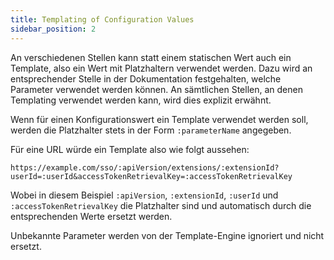 ```yaml
---
title: Templating of Configuration Values
sidebar_position: 2
---
```


An verschiedenen Stellen kann statt einem statischen Wert auch ein Template, also ein Wert mit Platzhaltern verwendet werden.
Dazu wird an entsprechender Stelle in der Dokumentation festgehalten, welche Parameter verwendet werden können.
An sämtlichen Stellen, an denen Templating verwendet werden kann, wird dies explizit erwähnt.

Wenn für einen Konfigurationswert ein Template verwendet werden soll, werden die Platzhalter stets in der Form `:parameterName` angegeben.

Für eine URL würde ein Template also wie folgt aussehen:

`https://example.com/sso/:apiVersion/extensions/:extensionId?userId=:userId&accessTokenRetrievalKey=:accessTokenRetrievalKey`

Wobei in diesem Beispiel `:apiVersion`, `:extensionId`, `:userId` und `:accessTokenRetrievalKey` die Platzhalter sind und automatisch durch die entsprechenden Werte ersetzt werden.

Unbekannte Parameter werden von der Template-Engine ignoriert und nicht ersetzt.
